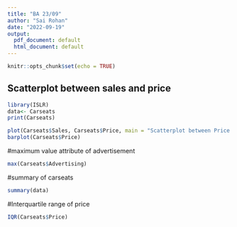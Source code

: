 ```yaml
---
title: "BA 23/09"
author: "Sai Rohan"
date: "2022-09-19"
output:
  pdf_document: default
  html_document: default
---
```


```r
knitr::opts_chunk$set(echo = TRUE)
```

## Scatterplot between sales and price
```r
library(ISLR)
data<- Carseats
print(Carseats)

plot(Carseats$Sales, Carseats$Price, main = "Scatterplot between Price and Sales", xlab = "Sales", ylab = "Price",abline(Carseats$Sales,Carseats$Price))
barplot(Carseats$Price)
```

#maximum value attribute of advertisement
```r
max(Carseats$Advertising)
```

#summary of carseats
```r
summary(data)
```

#Interquartile range of price
```r
IQR(Carseats$Price)
```

